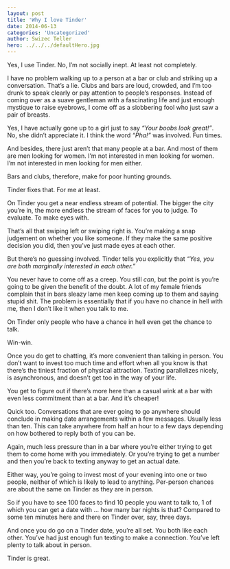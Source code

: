 ```yaml
---
layout: post
title: 'Why I love Tinder'
date: 2014-06-13
categories: 'Uncategorized'
author: Swizec Teller
hero: ../../../defaultHero.jpg
---
```

Yes, I use Tinder. No, I’m not socially inept. At least not completely.



I have no problem walking up to a person at a bar or club and striking up a conversation. That’s a lie. Clubs and bars are loud, crowded, and I’m too drunk to speak clearly or pay attention to people’s responses. Instead of coming over as a suave gentleman with a fascinating life and just enough mystique to raise eyebrows, I come off as a slobbering fool who just saw a pair of breasts.



Yes, I have actually gone up to a girl just to say _“Your boobs look great!”_. No, she didn’t appreciate it. I think the word _“Pha!”_ was involved. Fun times.



And besides, there just aren’t that many people at a bar. And most of them are men looking for women. I’m not interested in men looking for women. I’m not interested in men looking for men either.



Bars and clubs, therefore, make for poor hunting grounds.



Tinder fixes that. For me at least.



On Tinder you get a near endless stream of potential. The bigger the city you’re in, the more endless the stream of faces for you to judge. To evaluate. To make eyes with.



That’s all that swiping left or swiping right is. You’re making a snap judgement on whether you like someone. If they make the same positive decision you did, then you’ve just made eyes at each other.



But there’s no guessing involved. Tinder tells you explicitly that _“Yes, you are both marginally interested in each other.”_



You never have to come off as a creep. You still _can_, but the point is you’re going to be given the benefit of the doubt. A lot of my female friends complain that in bars sleazy lame men keep coming up to them and saying stupid shit. The problem is essentially that if you have no chance in hell with me, then I don’t like it when you talk to me.



On Tinder only people who have a chance in hell even get the chance to talk.



Win-win.



Once you do get to chatting, it’s more convenient than talking in person. You don’t want to invest too much time and effort when all you know is that there’s the tiniest fraction of physical attraction. Texting parallelizes nicely, is asynchronous, and doesn’t get too in the way of your life.



You get to figure out if there’s more here than a casual wink at a bar with even less commitment than at a bar. And it’s cheaper!



Quick too. Conversations that are ever going to go anywhere should conclude in making date arrangements within a few messages. Usually less than ten. This can take anywhere from half an hour to a few days depending on how bothered to reply both of you can be.



Again, much less pressure than in a bar where you’re either trying to get them to come home with you immediately. Or you’re trying to get a number and then you’re back to texting anyway to get an actual date.



Either way, you’re going to invest most of your evening into one or two people, neither of which is likely to lead to anything. Per-person chances are about the same on Tinder as they are in person.



So if you have to see 100 faces to find 10 people you want to talk to, 1 of which you can get a date with … how many bar nights is that? Compared to some ten minutes here and there on Tinder over, say, three days.



And once you do go on a Tinder date, you’re all set. You both like each other. You’ve had just enough fun texting to make a connection. You’ve left plenty to talk about in person.



Tinder is great.